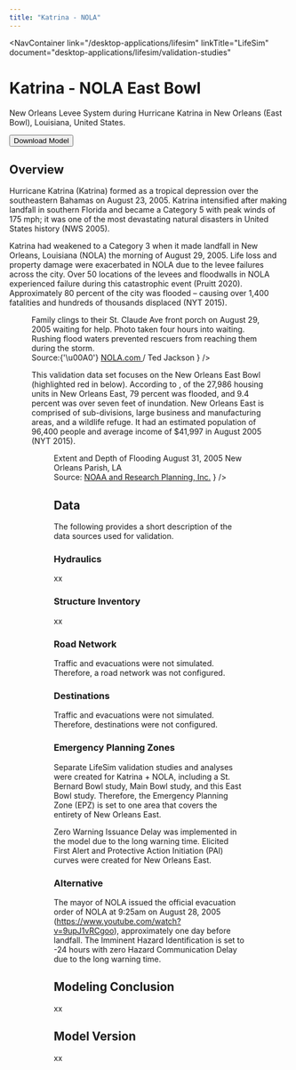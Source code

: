 ```yaml
---
title: "Katrina - NOLA"
---
```



<NavContainer 
  link="/desktop-applications/lifesim"
  linkTitle="LifeSim"
  document="desktop-applications/lifesim/validation-studies"
></NavContainer>

# Katrina - NOLA East Bowl

New Orleans Levee System during Hurricane Katrina in New Orleans (East Bowl), Louisiana, United States.

<Button href="https://www.rmc.usace.army.mil/Software/LifeSim/">Download Model</Button>

## Overview

Hurricane Katrina (Katrina) formed as a tropical depression over the southeastern Bahamas on August 23, 2005. Katrina intensified after making landfall in southern Florida and became a 
Category 5 with peak winds of 175 mph; it was one of the most devastating natural disasters in United States history (NWS 2005).

Katrina had weakened to a Category 3 when it made landfall in New Orleans, Louisiana (NOLA) the morning of August 29, 2005. Life loss and property damage were exacerbated in NOLA due to 
the levee failures across the city. Over 50 locations of the levees and floodwalls in NOLA experienced failure during this catastrophic event (Pruitt 2020). Approximately 80 percent of 
the city was flooded – causing over 1,400 fatalities and hundreds of thousands displaced (NYT 2015). 

<Figure
  figKey="nola-flooded-home"
  src="figures/desktop-applications/lifesim/validation-studies/v1.0/figures/figure15.png"
  alt="Family awaiting rescue clinging to their flooded front porch."
  caption={
    <>
      Family clings to their St. Claude Ave front porch on August 29, 2005 waiting for help. Photo taken four hours into waiting. Rushing flood waters prevented rescuers from 
      reaching them during the storm.
      <br />
      Source:{'\u00A0'}
        <a 
          href="https://www.nola.com/multimedia/photos/remembering-hurricane-katrina-18-years-later-photos-after-the-storm-in-new-orleans/collection_1ae901f2-ca7a-11e9-a269-c31141550f2b.html#7">
          NOLA.com
        </a> / Ted Jackson
    </>
  }
/>

This validation data set focuses on the New Orleans East Bowl (highlighted red in <FigReference figKey="katrina-nola-map"/> below). According to <FigReference figKey="katrina-nola-map"/>, 
of the 27,986 housing units in New Orleans East, 79 percent 
was flooded, and 9.4 percent was over seven feet of inundation. New Orleans East is comprised of sub-divisions, large business and manufacturing areas, and a wildlife refuge. It had an 
estimated population of 96,400 people and average income of $41,997 in August 2005 (NYT 2015). 

<Figure
  figKey="katrina-nola-map"
  src="figures/desktop-applications/lifesim/validation-studies/v1.0/figures/figure16.png"
  alt="NOLA inundation map August 31, 2005"
  caption={
    <>
      Extent and Depth of Flooding August 31, 2005 New Orleans Parish, LA
      <br />
      Source: <a href="https://nola.gov/nola/media/Safety-and-Permits/floodplain-management/Extent-Depth-of-Flooding-Katrina.pdf">NOAA and Research Planning, Inc.</a>
    </>
  }
/>

## Data

The following provides a short description of the data sources used for validation.

### Hydraulics

xx

### Structure Inventory

xx

### Road Network

Traffic and evacuations were not simulated. Therefore, a road network was not configured.

### Destinations

Traffic and evacuations were not simulated. Therefore, destinations were not configured.

### Emergency Planning Zones

Separate LifeSim validation studies and analyses were created for Katrina + NOLA, including a St. Bernard Bowl study, Main Bowl study, and this East Bowl study. Therefore, the 
Emergency Planning Zone (EPZ) is set to one area that covers the entirety of New Orleans East. 

Zero Warning Issuance Delay was implemented in the model due to the long warning time. Elicited First Alert and Protective Action Initiation (PAI) curves were created for New Orleans East.

### Alternative

The mayor of NOLA issued the official evacuation order of NOLA at 9:25am on August 28, 2005 (https://www.youtube.com/watch?v=9upJ1vRCgoo), approximately one day before landfall. The 
Imminent Hazard Identification is set to -24 hours with zero Hazard Communication Delay due to the long warning time. 

## Modeling Conclusion

xx

## Model Version

xx

<CitationFootnote />
